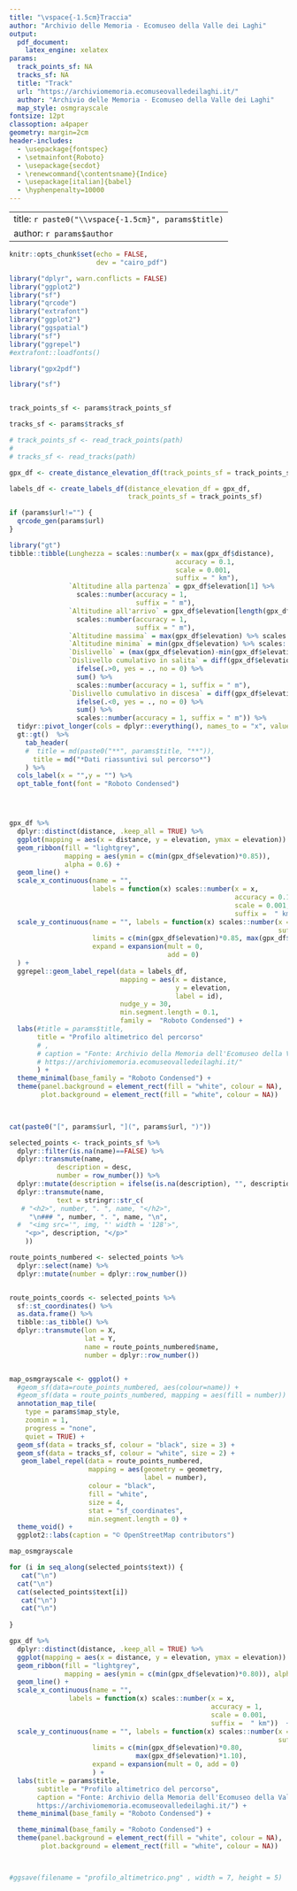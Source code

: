 ```yaml
---
title: "\vspace{-1.5cm}Traccia"
author: "Archivio delle Memoria - Ecomuseo della Valle dei Laghi"
output:
  pdf_document:
    latex_engine: xelatex
params:
  track_points_sf: NA
  tracks_sf: NA
  title: "Track"
  url: "https://archiviomemoria.ecomuseovalledeilaghi.it/"
  author: "Archivio delle Memoria - Ecomuseo della Valle dei Laghi"
  map_style: osmgrayscale
fontsize: 12pt
classoption: a4paper
geometry: margin=2cm
header-includes:
  - \usepackage{fontspec}
  - \setmainfont{Roboto}
  - \usepackage{secdot}
  - \renewcommand{\contentsname}{Indice}
  - \usepackage[italian]{babel}
  - \hyphenpenalty=10000
---
```


---
title: `r paste0("\\vspace{-1.5cm}", params$title)`
author: `r params$author`
---

```r
knitr::opts_chunk$set(echo = FALSE,
                      dev = "cairo_pdf")

library("dplyr", warn.conflicts = FALSE)
library("ggplot2")
library("sf")
library("qrcode")
library("extrafont")
library("ggplot2")
library("ggspatial")
library("sf")
library("ggrepel")
#extrafont::loadfonts()

library("gpx2pdf")
```



```r

library("sf")


track_points_sf <- params$track_points_sf

tracks_sf <- params$tracks_sf

# track_points_sf <- read_track_points(path)
# 
# tracks_sf <- read_tracks(path)

```

```r
gpx_df <- create_distance_elevation_df(track_points_sf = track_points_sf)

```


```r

labels_df <- create_labels_df(distance_elevation_df = gpx_df,
                              track_points_sf = track_points_sf)
```



```r
if (params$url!="") {
  qrcode_gen(params$url)
}

```



```r

library("gt")
tibble::tibble(Lunghezza = scales::number(x = max(gpx_df$distance),
                                          accuracy = 0.1,
                                          scale = 0.001,
                                          suffix = " km"), 
               `Altitudine alla partenza` = gpx_df$elevation[1] %>%
                 scales::number(accuracy = 1,
                                suffix = " m"),
               `Altitudine all'arrivo` = gpx_df$elevation[length(gpx_df$elevation)] %>%
                 scales::number(accuracy = 1,
                                suffix = " m"),
               `Altitudine massima` = max(gpx_df$elevation) %>% scales::number(accuracy = 1, suffix = " m"),
               `Altitudine minima` = min(gpx_df$elevation) %>% scales::number(accuracy = 1, suffix = " m"),
               `Dislivello` = (max(gpx_df$elevation)-min(gpx_df$elevation))  %>% scales::number(accuracy = 1, suffix = " m"), 
               `Dislivello cumulativo in salita` = diff(gpx_df$elevation) %>% 
                 ifelse(.>0, yes = ., no = 0) %>% 
                 sum() %>% 
                 scales::number(accuracy = 1, suffix = " m"),
               `Dislivello cumulativo in discesa` = diff(gpx_df$elevation) %>% 
                 ifelse(.<0, yes = ., no = 0) %>% 
                 sum() %>% 
                 scales::number(accuracy = 1, suffix = " m")) %>% 
  tidyr::pivot_longer(cols = dplyr::everything(), names_to = "x", values_to = "y") %>% 
  gt::gt()  %>%
    tab_header(
    #  title = md(paste0("**", params$title, "**")), 
      title = md("*Dati riassuntivi sul percorso*")
    ) %>% 
  cols_label(x = "",y = "") %>% 
  opt_table_font(font = "Roboto Condensed")





```




```r


gpx_df %>% 
  dplyr::distinct(distance, .keep_all = TRUE) %>% 
  ggplot(mapping = aes(x = distance, y = elevation, ymax = elevation)) +
  geom_ribbon(fill = "lightgrey",
              mapping = aes(ymin = c(min(gpx_df$elevation)*0.85)),
              alpha = 0.6) +
  geom_line() +
  scale_x_continuous(name = "", 
                     labels = function(x) scales::number(x = x,
                                                         accuracy = 0.1,
                                                         scale = 0.001,
                                                         suffix =  " km"))  +
  scale_y_continuous(name = "", labels = function(x) scales::number(x = x,
                                                                    suffix = " m"),
                     limits = c(min(gpx_df$elevation)*0.85, max(gpx_df$elevation)*1.10),
                     expand = expansion(mult = 0,
                                        add = 0)
  ) +
  ggrepel::geom_label_repel(data = labels_df,
                            mapping = aes(x = distance,
                                          y = elevation,
                                          label = id),
                            nudge_y = 30,
                            min.segment.length = 0.1,
                            family =  "Roboto Condensed") +
  labs(#title = params$title, 
       title = "Profilo altimetrico del percorso"
       # , 
       # caption = "Fonte: Archivio della Memoria dell'Ecomuseo della Valle dei Laghi
       # https://archiviomemoria.ecomuseovalledeilaghi.it/"
       ) +
  theme_minimal(base_family = "Roboto Condensed") +
  theme(panel.background = element_rect(fill = "white", colour = NA), 
        plot.background = element_rect(fill = "white", colour = NA)) 

               
```


```r

cat(paste0("[", params$url, "](", params$url, ")"))
```



```r

selected_points <- track_points_sf %>% 
  dplyr::filter(is.na(name)==FALSE) %>% 
  dplyr::transmute(name,
            description = desc,
            number = row_number()) %>% 
  dplyr::mutate(description = ifelse(is.na(description), "", description)) %>% 
  dplyr::transmute(name, 
            text = stringr::str_c(
   # "<h2>", number, ". ", name, "</h2>",
     "\n### ", number, ". ", name, "\n",
  #  "<img src='", img, "' width = '128'>",
    "<p>", description, "</p>"
    ))
```




```r


route_points_numbered <- selected_points %>% 
  dplyr::select(name) %>% 
  dplyr::mutate(number = dplyr::row_number())


route_points_coords <- selected_points %>% 
  sf::st_coordinates() %>% 
  as.data.frame() %>% 
  tibble::as_tibble() %>% 
  dplyr::transmute(lon = X,
                   lat = Y,
                   name = route_points_numbered$name,
                   number = dplyr::row_number())


map_osmgrayscale <- ggplot() +
  #geom_sf(data=route_points_numbered, aes(colour=name)) +
  #geom_sf(data = route_points_numbered, mapping = aes(fill = number)) +
  annotation_map_tile(
    type = params$map_style,
    zoomin = 1,
    progress = "none",
    quiet = TRUE) +
  geom_sf(data = tracks_sf, colour = "black", size = 3) +
  geom_sf(data = tracks_sf, colour = "white", size = 2) +
   geom_label_repel(data = route_points_numbered,
                    mapping = aes(geometry = geometry,
                                  label = number),
                    colour = "black",
                    fill = "white",
                    size = 4,
                    stat = "sf_coordinates",
                    min.segment.length = 0) +
  theme_void() +
  ggplot2::labs(caption = "© OpenStreetMap contributors")

map_osmgrayscale


```







```r
for (i in seq_along(selected_points$text)) {
   cat("\n") 
  cat("\n") 
  cat(selected_points$text[i])
   cat("\n") 
   cat("\n") 
  
}
```



```r



gpx_df %>% 
  dplyr::distinct(distance, .keep_all = TRUE) %>% 
  ggplot(mapping = aes(x = distance, y = elevation, ymax = elevation)) +
  geom_ribbon(fill = "lightgrey", 
              mapping = aes(ymin = c(min(gpx_df$elevation)*0.80)), alpha = 0.6) +
  geom_line() +
  scale_x_continuous(name = "", 
               labels = function(x) scales::number(x = x,
                                                   accuracy = 1,
                                                   scale = 0.001,
                                                   suffix =  " km"))  +
  scale_y_continuous(name = "", labels = function(x) scales::number(x = x,
                                                                    suffix = " m"),
                     limits = c(min(gpx_df$elevation)*0.80,
                                max(gpx_df$elevation)*1.10),
                     expand = expansion(mult = 0, add = 0)
                     ) +
  labs(title = params$title, 
       subtitle = "Profilo altimetrico del percorso", 
       caption = "Fonte: Archivio della Memoria dell'Ecomuseo della Valle dei Laghi
       https://archiviomemoria.ecomuseovalledeilaghi.it/") +
  theme_minimal(base_family = "Roboto Condensed") +

  theme_minimal(base_family = "Roboto Condensed") +
  theme(panel.background = element_rect(fill = "white", colour = NA), 
        plot.background = element_rect(fill = "white", colour = NA)) 



#ggsave(filename = "profilo_altimetrico.png" , width = 7, height = 5)
```

